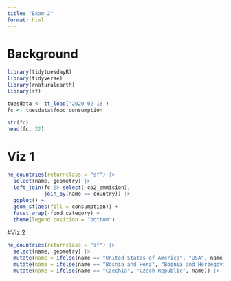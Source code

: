 ```yaml
---
title: "Exam_2"
format: html
---
```


# Background

```r
library(tidytuesdayR)
library(tidyverse)
library(rnaturalearth)
library(sf)
```

```r
tuesdata <- tt_load('2020-02-18')
fc <- tuesdata$food_consumption
```
```r
str(fc)
head(fc, 22)
```

# Viz 1

```r
ne_countries(returnclass = "sf") |>
  select(name, geometry) |>
  left_join(fc |> select(-co2_emmision),
            join_by(name == country)) |>
  ggplot() +
  geom_sf(aes(fill = consumption)) +
  facet_wrap(-food_category) +
  theme(legend.position = "bottom")
```

#Viz 2

```r
ne_countries(returnclass = "sf") |>
  select(name, geometry) |>
  mutate(name = ifelse(name == "United States of America", "USA", name)) |>
  mutate(name = ifelse(name == "Bosnia and Herz", "Bosnia and Herzegovina", name)) |>
  mutate(name = ifelse(name == "Czechia", "Czech Republic", name)) |>
  
```

